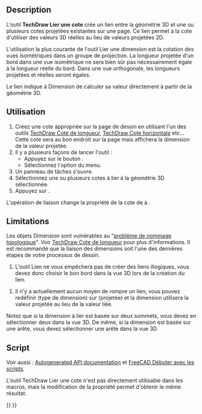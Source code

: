 <languages/>

{{Docnav/fr
|[[TechDraw_DimensionRepair/fr|Réparation des cotes]]
|[[TechDraw_Hatch/fr|Hachures par motif]]
|[[TechDraw_Workbench/fr|Atelier TechDraw]]
|IconL=TechDraw_DimensionRepair.svg
|IconR=TechDraw_Hatch.svg
|IconC=Workbench_TechDraw.svg
}}

{{VeryImportantMessage|L'outil '''TechDraw Lier une cote''' est '''[https://fr.wikipedia.org/wiki/Obsolescence_(informatique) OBSOLETE]''' et sera supprimé dans une prochaine version. Il ne doit être utilisé qu'avec les anciennes versions (< v0.19) de FreeCAD et les fichiers.<br>
Dans les versions plus récentes, l'outil [[TechDraw_DimensionRepair/fr|TechDraw Réparation des cotes]] doit être utilisé pour modifier les références 2D et 3D.}}

{{GuiCommand/fr
|Name=TechDraw LinkDimension
|Name/fr=TechDraw Lier une cote
|MenuLocation=TechDraw → Dimensions →  Lier une cote à une géométrie 3D
|Workbenches=[[TechDraw_Workbench/fr|TechDraw]]
|SeeAlso=[[TechDraw_View/fr|TechDraw Vue]], [[TechDraw_ProjectionGroup/fr|TechDraw Groupe de projection]]
}}

==Description==

L'outil '''TechDraw Lier une cote''' crée un lien entre la géométrie 3D et une ou plusieurs cotes projetées existantes sur une page. Ce lien permet à la cote d'utiliser des valeurs 3D réelles au lieu de valeurs projetées 2D.

L'utilisation la plus courante de l'outil Lier une dimension est la cotation des vues isométriques dans un groupe de projection. La longueur projetée d'un bord dans une vue isométrique ne sera bien sûr pas nécessairement égale à la longueur réelle du bord. Dans une vue orthogonale, les longueurs projetées et réelles seront égales.

Le lien indique à Dimension de calculer sa valeur directement à partir de la géométrie 3D.

<span id="Usage"></span>
==Utilisation==

# Créez une cote appropriée sur la page de dessin en utilisant l'un des outils [[TechDraw_LengthDimension/fr|TechDraw Cote de longueur]], [[TechDraw_HorizontalDimension/fr|TechDraw Cote horizontale]] etc... Cette cote sera au bon endroit sur la page mais affichera la dimension de la valeur projetée.
# Il y a plusieurs façons de lancer l'outil :
#* Appuyez sur le bouton {{Button|[[Image:TechDraw_LinkDimension.svg|16px]] [[TechDraw_LinkDimension/fr|Lier une cote à une géométrie 3D]]}}.
#* Sélectionnez l'option {{MenuCommand|TechDraw → Dimensions → [[Image:TechDraw_LinkDimension.svg|16px]]  Lier une cote à une géométrie 3D}} du menu.
# Un panneau de tâches s'ouvre.
# Sélectionnez une ou plusieurs cotes à lier à la géométrie 3D sélectionnée.
# Appuyez sur {{Button|OK}}.

L'opération de liaison change la propriété {{PropertyData|MeasureType}} de la cote de {{incode|Projected}} à {{incode|True}}.

==Limitations==

Les objets Dimension sont vulnérables au "[[Topological_naming_problem/fr|problème de nommage topologique]]". Voir [[TechDraw_LengthDimension/fr|TechDraw Cote de longueur]] pour plus d'informations. Il est recommandé que la liaison des dimensions soit l'une des dernières étapes de votre processus de dessin.

# L'outil Lien ne vous empêchera pas de créer des liens illogiques, vous devez donc choisir le bon bord dans la vue 3D lors de la création du lien.

# Il n'y a actuellement aucun moyen de rompre un lien;  vous pouvez redéfinir {{PropertyData/fr|MeasureType}} (type de dimension) sur {{incode|Projected}}(projetée) et la dimension utilisera la valeur projetée au lieu de la valeur liée.

Notez que si la dimension à lier est basée sur deux sommets, vous devez en sélectionner deux dans la vue 3D. De même, si la dimension est basée sur une arête, vous devez sélectionner une arête dans la vue 3D.

<span id="Scripting"></span>
==Script==

Voir aussi : [https://freecad.github.io/SourceDoc/ Autogenerated API documentation] et [[FreeCAD_Scripting_Basics/fr|FreeCAD Débuter avec les scripts]].

L'outil TechDraw Lier une cote n'est pas directement utilisable dans les macros, mais la modification de la propriété {{PropertyData|References 3D}} permet d'obtenir le même résultat.


{{Docnav/fr
|[[TechDraw_DimensionRepair/fr|Réparation des cotes]]
|[[TechDraw_Hatch/fr|Hachures par motif]]
|[[TechDraw_Workbench/fr|Atelier TechDraw]]
|IconL=TechDraw_DimensionRepair.svg
|IconR=TechDraw_Hatch.svg
|IconC=Workbench_TechDraw.svg
}}

{{TechDraw_Tools_navi{{#translation:}}}}
{{Userdocnavi{{#translation:}}}}